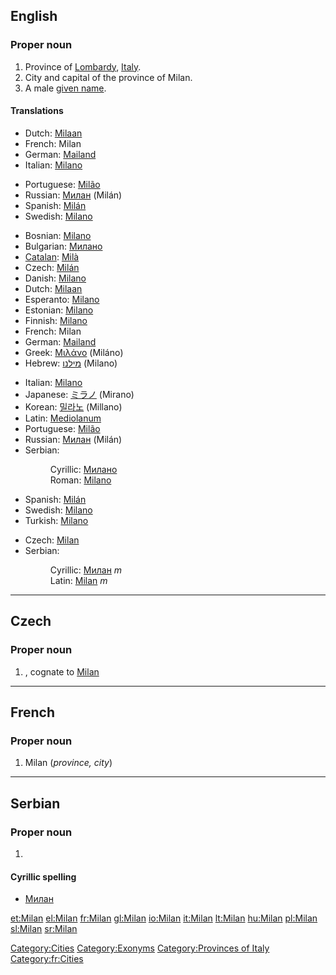 {{see|Milan}}
{{wikipedia}}
==English==

===Proper noun===
{{en-proper noun}}

# Province of [[Lombardy]], [[Italy]].
# City and capital of the province of Milan.
# A male [[given name]].

====Translations====
{{trans-top|province}}
* Dutch: [[Milaan]] {{n}}
* French: Milan <!--gender?-->
* German: [[Mailand]]
* Italian: [[Milano]]
{{trans-mid}}
* Portuguese: [[Milão]]
* Russian: [[Милан]] (Milán) {{m}}
* Spanish: [[Milán]]
* Swedish: [[Milano#Swedish|Milano]]
{{trans-bottom}}

{{trans-top|city and capital}}
* Bosnian: [[Milano#Bosnian|Milano]] {{m}}
* Bulgarian: [[Милано]]
* [[Catalan]]: [[Milà]]
* Czech: [[Milán]] {{m}}
* Danish: [[Milano#Danish|Milano]]
* Dutch: [[Milaan]] {{n}}
* Esperanto: [[Milano#Esperanto|Milano]]
* Estonian: [[Milano]]
* Finnish: [[Milano]]
* French: Milan {{f}}
* German: [[Mailand]]
* Greek: [[Μιλάνο]] (Miláno) {{n}}
* Hebrew: [[מילנו]] (Milano)
{{trans-mid}}
* Italian: [[Milano#Italian|Milano]] {{f}}
* Japanese: [[ミラノ]] (Mirano)
* Korean: [[밀라노]] (Millano)
* Latin: [[Mediolanum]]
* Portuguese: [[Milão]] {{m}}
* Russian: [[Милан]] (Milán) {{m}}
* Serbian:
*: Cyrillic: [[Милано#Serbian|Милано]] {{m}}
*: Roman: [[Milano#Serbian|Milano]] {{m}}
* Spanish: [[Milán]]
* Swedish: [[Milano#Swedish|Milano]]
* Turkish: [[Milano]]
{{trans-bottom}}

{{trans-top|male given name}}
* Czech: [[#Czech|Milan]] {{m}}
* Serbian:
*: Cyrillic: [[Милан#Serbian|Милан]] ''m''
*: Latin: [[Milan#Serbian|Milan]] ''m''
{{trans-mid}}
{{trans-bottom}}

[[Category:Cities]]
[[Category:Exonyms]]
[[Category:Provinces of Italy]]

----

==Czech==

===Proper noun===
{{infl|cs|proper noun|g=m}}

# {{given name|male|lang=cs}}, cognate to [[#English|Milan]]

----

==French==

===Proper noun===
{{infl|fr|proper noun}}

# Milan (''province, city'')

[[Category:fr:Cities]]

----

==Serbian==

===Proper noun===
{{infl|sr|proper noun|g=m}}

# {{given name|male|lang=sr}}

====Cyrillic spelling====
* [[Милан#Serbian|Милан]]

[[et:Milan]]
[[el:Milan]]
[[fr:Milan]]
[[gl:Milan]]
[[io:Milan]]
[[it:Milan]]
[[lt:Milan]]
[[hu:Milan]]
[[pl:Milan]]
[[sl:Milan]]
[[sr:Milan]]